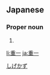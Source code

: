 ==Japanese==
{{ja-kanjitab|しげ|かず|yomi=k}}

===Proper noun===
{{ja-pos|proper|しげかず}}

# {{given name|male|lang=ja}}

[[Category:Japanese male given names|しげかず]]

[[li:重一]]
[[ja:重一]]
